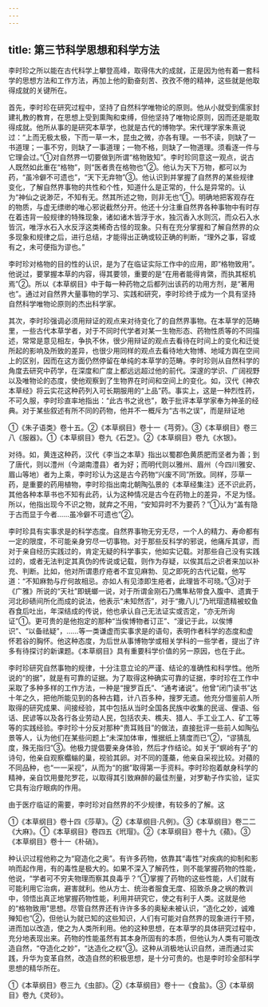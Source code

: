 ```yaml
---
---
---
```

title: 第三节科学思想和科学方法
---



李时珍之所以能在古代科学上攀登高峰，取得伟大的成就，正是因为他有着一套科学的思想方法和工作方法，再加上他的勤奋刻苦、孜孜不倦的精神，这些就是他取得成就的关键所在。

首先，李时珍在研究过程中，坚持了自然科学唯物论的原则。他从小就受到儒家封建礼教的教育，在思想上受到熏陶和束缚，但他坚持了唯物论原则，因而还是能取得成就。他所从事的是研究本草学，也就是古代的博物学。宋代理学家朱熹说过：“上而无极太极，下而一草一木，昆虫之微，亦各有理。一书不读，则缺了一书道理；一事不穷，则缺了一事道理；一物不格，则缺了一物道理。须看逐一件与它理会过。”①对自然界一切要做到所谓“格物致知”。李时珍同意这一观点，说古人既然如此重在“格物”，则“医者贵在格物也”②。他认为天下万物，都可以为药，“虽冷僻不可遗也”，“天下无弃物”③。他认识到并掌握了自然界的某些规律变化，了解自然界事物的共性和个性，知道什么是正常的，什么是异常的。认为“神仙之说渺茫，不知有无。然其所述之物，则非无也”①。明确地把客观存在的物质，与虚无缥缈的唯心邪说截然分开。他还十分注重自然界各种事物中有时存在着违背一般规律的特殊现象，诸如诸木皆浮于水，独沉香入水则沉，而众石入水皆沉，唯浮水石入水反浮这类稀奇古怪的现象。只有在充分掌握和了解自然界的众多现象和规律之后，进行总结，才能得出正确或较正确的判断，“理外之事，容或有之，未可便指为谬也。”

李时珍对格物的目的性的认识，是为了在临证实际工作中的应用，即“格物致用”。他说过，要掌握本草的内容，得其要领，重要的是“在用者能得肯綮，而执其枢机焉”②。所以《本草纲目》中于每一种药物之后都列出该药的功用方剂，是“著用也”。通过对自然界大量事物的学习、实践和研究，李时珍终于成为一个具有坚持自然科学唯物论原则的杰出科学家。

其次，李时珍强调必须用辩证的观点来对待变化了的自然界事物。在本草学的范畴里，一些古代本草学者，对于不同时代学者对某一生物形态、药物性质等的不同描述，常常是意见相左，争执不休，很少用辩证的观点去看待在时间上的变化和迁徙所起的影响及所致的差异，也很少用同样的观点去看待地大物博、地域方舆在空间上的区别，因而在这方面仍然停留在单纯的本草学的范畴。李时珍则从自然科学的角度去研究中药学，在深度和广度上都远远超过他的前代。深邃的学识、广阔视野以及唯物论的态度，使他观察到了生物界在时间和空间上的变化。如，汉代《神农本草经》将云实花这种药列入可长期服用的“上品”药。事实上，这是一种烈性药，不可久服，李时珍直率地指出：“此古书之讹也”，敢于批评本草学家奉为神圣的经典。对于某些叙述有所不同的药物，他并不一概斥为“古书之误”，而是辩证地

①《朱子语类》卷十五。②《本草纲目》卷十一《芎䓖》。③《本草纲目》卷三八《服器》。①《本草纲目》卷九《石芝》。②《本草纲目》卷九《水银》。

对待。如，黄连这种药，汉代《李当之本草》指出以蜀郡色黄质肥而坚者为善；到了唐代，则以澧州（今湖南澧县）者为好；而明代则以雅州、眉州（今四川雅安、眉山等地）者为上乘，李时珍认为这是古今药物“兴废不同”所致。同样，莎草一药，是重要的药用植物，李时珍指出南北朝陶弘景的《本草经集注》还不识此药，其他各种本草书也不知有此药，认为这种情况是古今在药物上的差异，不足为怪。所以，他指出现今不识之物，就弃之不用，“安知异时不为要药？”①认为“盖有隐于古而显于今者……虽冷僻不可遗也”②。

李时珍具有实事求是的科学态度。自然界事物无穷无尽，一个人的精力、寿命都有一定的限度，不可能亲身穷尽一切事物。对于那些反科学的邪说，他痛斥其谬，而对于亲自经历实践过的，肯定无疑的科学事实，他如实记载。对那些自己没有实践过的，或者无法判定其真伪的传说或记载，则作为存疑，以俟其后之识者来加以补充、判断。比如，他对所谓患疗疮者不宜见麻勃、见之即死的古代记载，他写道：“不知麻勃与疔何故相忌。亦如人有见漆即生疮者，此理皆不可晓。”③对于《广雅》所说的“天社”即蜣螂一说，对于所谓金刚石乃鹰隼粘带食入腹中、遗粪于河北砂碛间所化而成的说法，他表示“未知然否”，对于“撒八儿”乃玳瑁遗精被蛟鱼吞食后吐出，年深结成的传说，他也承认自己无法证实或否定，“亦无所询证”①。更可贵的是他抱定的那种“当俟博物者订正”、“漫记于此，以俟博识”、“以备祛疑”，……等一类谦虚而实事求是的语句，表明作者科学的态度和虚怀若谷的胸怀。他这种态度，为后世从事博物学或相关学科的一些学者，提出了许多有待探讨的新课题。《本草纲目》具有重要科学价值的另一原因，也在于此。

李时珍研究自然事物的规律，十分注意立论的严谨、结论的准确性和科学性。他所说的“的据”，就是有可靠的证据。为了取得这种确实可靠的证据，李时珍在工作中采取了多种多样的工作方法，一种是“搜罗百氏”、“通考诸说”。他曾“闭门读书”达十年之久，把他所能见到的各种古籍，计八百多种，搜罗无遗。他充分借鉴前人所取得的研究成果、间接经验，其中包括从当时全国各民族中收集的民谣、俚语、俗话、民谚等以及各行各业劳动人民，包括农夫、樵夫、猎人、手工业工人、矿工等等的实践经验。李时珍十分反对那种“贵耳贱目”的做法，直接批评一些前人如陶弘景等人，认为他们在某些问题上“未深加体审，惟据纸上猜度而已”②，“谬猜乱度，殊无指归”③。他极力提倡要亲身体验，然后才作结论。如关于“螟岭有子”的诗句，他亲自观察蠮螉的巢，视验其卵。对不同的蓬蘽，他亲自采视比较。对蘋的不同品种，也“一一采视”，从而为“的据”取得第一手资料。李时珍抱着献身科学的精神，亲自饮用曼陀罗花，以取得其引致麻醉的最佳剂量，对罗勒子作实验，证实它具有治疗眼病的作用。

由于医疗临证的需要，李时珍对自然界的不少规律，有较多的了解。这

①《本草纲目》卷十四《莎草》。②《本草纲目·凡例》。③《本草纲目》卷二二《大麻》。①《本草纲目》卷四五《玳瑁》。②《本草纲目》卷十九《蘋》。③《本草纲目》卷十一《朴硝》。

种认识过程他称之为“窥造化之奥”。有许多药物，依靠其“毒性”对疾病的抑制和影响而起作用，有的毒性是极大的。如果不深入了解药性，则不能掌握药物的性能，他说，“学者可不穷夫物理而察其良毒乎？”①掌握了药物的这些性能，人们就有可能利用它治病，避害就利。他从方士、统治者服食无度、招致杀身之祸的教训中，领悟出真正地掌握药物性能，利用并研究它，使之有利于人类。这就是他的“格物致用”思想。尽管自然界还有许许多多的奥秘未被认识，“造化之妙，诚难殚知也”②，但他认为就已知的这些知识，人们有可能对自然界的现象进行干预，进而加以改造，使之为人类所利用。他的这种思想，在本草学的具体研究过程中，充分地表现出来。药物的性能虽然有其本身所固有的本质，但他认为人类有可能改造自然，“夺造化之妙”，“达造化之权”③。这种从消极地认识自然，进而通过实践，升华为变革自然，改造自然的积极思想，是十分可贵的。也是李时珍全部科学思想的精华所在。

①《本草纲目》卷三九《虫部》。②《本草纲目》卷十一《食盐》。③《本草纲目》卷九《灵砂》。